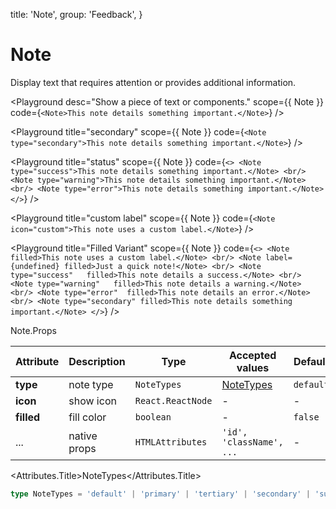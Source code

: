 
  title: 'Note',
  group: 'Feedback',
}

# Note

Display text that requires attention or provides additional information.

<Playground
  desc="Show a piece of text or components."
  scope={{ Note }}
  code={`
<Note>This note details something important.</Note>
`}
/>

<Playground
  title="secondary"
  scope={{ Note }}
  code={`
<Note type="secondary">This note details something important.</Note>
`}
/>

<Playground
  title="status"
  scope={{ Note }}
  code={`
<>
  <Note type="success">This note details something important.</Note>
  <br/>
  <Note type="warning">This note details something important.</Note>
  <br/>
  <Note type="error">This note details something important.</Note>
</>
`}
/>

<Playground
  title="custom label"
  scope={{ Note }}
  code={`
<Note icon="custom">This note uses a custom label.</Note>
`}
/>

<Playground
  title="Filled Variant"
  scope={{ Note }}
  code={`
<>
  <Note filled>This note uses a custom label.</Note>
  <br/>
  <Note label={undefined} filled>Just a quick note!</Note>
  <br/>
  <Note type="success"   filled>This note details a success.</Note>
  <br/>
  <Note type="warning"   filled>This note details a warning.</Note>
  <br/>
  <Note type="error"  filled>This note details an error.</Note>
  <br/>
  <Note type="secondary" filled>This note details something important.</Note>
</>
`}
/>

<Attributes edit="/app/components/note.mdx">
<Attributes.Title>Note.Props</Attributes.Title>

| Attribute  | Description  | Type                         | Accepted values          | Default   |
| ---------- | ------------ | ---------------------------- | ------------------------ | --------- |
| **type**   | note type    | `NoteTypes`                  | [NoteTypes](#nodetypes)  | `default` |
| **icon**   | show icon    | `React.ReactNode` | -                        | -   |
| **filled** | fill color   | `boolean`                    | -                        | `false`   |
| ...        | native props | `HTMLAttributes`             | `'id', 'className', ...` | -         |

<Attributes.Title>NoteTypes</Attributes.Title>

```ts
type NoteTypes = 'default' | 'primary' | 'tertiary' | 'secondary' | 'success' | 'warning' | 'error'
```

</Attributes>
